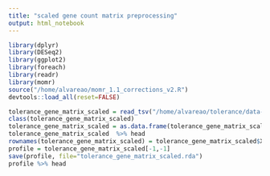 ```yaml
---
title: "scaled gene count matrix preprocessing"
output: html_notebook
---
```



```r
library(dplyr)
library(DESeq2)
library(ggplot2)
library(foreach)
library(readr)
library(momr)
source("/home/alvareao/momr_1.1_corrections_v2.R")
devtools::load_all(reset=FALSE)

```


```r

tolerance_gene_matrix_scaled = read_tsv("/home/alvareao/tolerance/data-raw/scaled_normalization_counts.txt")
class(tolerance_gene_matrix_scaled)
tolerance_gene_matrix_scaled = as.data.frame(tolerance_gene_matrix_scaled)
tolerance_gene_matrix_scaled  %>% head
rownames(tolerance_gene_matrix_scaled) = tolerance_gene_matrix_scaled$X1
profile = tolerance_gene_matrix_scaled[-1,-1]
save(profile, file="tolerance_gene_matrix_scaled.rda")
profile %>% head

```


